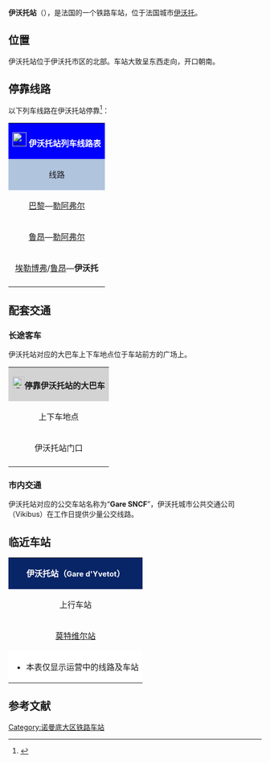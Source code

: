 {{Infobox station
| name          =[[File:Sncf-logo.svg|32x32px]]伊沃托站<br>Gare d'Yvetot
| type          = [[法国铁路|法国铁路]]
| image = File:Gareyvetotbv.jpg
|image_caption = 伊沃托站
| address       = {{FRA}}[[滨海塞纳省|滨海塞纳省]][[伊沃托|伊沃托]]
| latd          = 49
| latm          = 37
| lats          = 20
| latNS         = N
| longd         = 0
| longm         = 45
| longs         = 01
| longEW        = E
| operator = [[File:Sncf-logo.svg|32x32px]]
| coordinates_display = yes
| iso_region    = FR
| line          = 
* [[巴黎－圣拉扎尔铁路|巴黎－圣拉扎尔铁路]]
| platform      = 2
| tracks        = 2
| elevation = 145米
| opened        = 1847年3月22日
| rebuilt =
| status = 使用中
| closed        = 
| passengers= 约113.5万人次
| pass_year= 2015年
| station_type = 客运车站
| connections = 滨海塞纳省城际客运
| route_map =
| map_locator   = 
| note =
}}

'''伊沃托站'''（{{lang-fr|Gare d'Yvetot}}），是法国的一个铁路车站，位于法国城市[[伊沃托|伊沃托]]。

==位置==

伊沃托站位于伊沃托市区的北部。车站大致呈东西走向，开口朝南。

== 停靠线路 ==

{{动态列表|最后更新时间：2016年10月1日。本章节内容仅供参考，不排除因施工或罢工而引发的临时性变更。欢迎修正和补充}}

以下列车线路在伊沃托站停靠<ref>{{Cite web|url=http://www.sncf.com/fr/gare/horaires/yvetot|title=YVETOT|accessdate=2016-10-01|author=SNCF|date=|language=法语|publisher=SNCF|archive-date=2017-09-28|archive-url=https://web.archive.org/web/20170928180611/http://www.sncf.com/fr/gare/horaires/yvetot|dead-url=no}}</ref>：

{| class="wikitable" 
|colspan="5" style="background:#0000FF" align="center" |[[File:Sncf-logo.svg|28x28px]] <font color=#FFFFFF>'''伊沃托站列车线路表'''</font>
|-
!style="background:#B0C4DE"| 线路
!style="background:#B0C4DE"|车种
!style="background:#B0C4DE"|上一站
!style="background:#B0C4DE"|下一站
!style="background:#B0C4DE"|大致运行频率{{noteTag|name=noteA}}
|-
|[[巴黎圣拉扎尔站|巴黎]]—[[勒阿弗尔站|勒阿弗尔]]
| rowspan="1" align="center" |'''INTERCITÉS'''
|[[鲁昂右岸站|鲁昂]]
|[[布雷欧泰-博兹维尔站|布雷欧泰-博兹维尔]]
|每天7趟左右
|-
|[[鲁昂右岸站|鲁昂]]—[[勒阿弗尔站|勒阿弗尔]]
| rowspan="2" align="center"|[[File:Logo_TER.svg|37x37px]]
|[[鲁昂右岸站|鲁昂]]/[[莫特维尔站|莫特维尔]]
|[[弗卡尔-阿勒维马尔站|弗卡尔-阿勒维马尔]]/[[布雷欧泰-博兹维尔站|布雷欧泰-博兹维尔]]
|每天6趟左右
|-
|[[埃勒博弗站|埃勒博弗]]/[[鲁昂右岸站|鲁昂]]—'''伊沃托'''
|[[莫特维尔站|莫特维尔]]
|（终点）
|每天8趟左右
|-
|colspan="5" style="background:#FFFFFF"|{{noteFoot|1=
{{noteTag|name=noteA|1=在本栏中，往返1次为"1趟"；除特别标明外，其数据仅工作日有效，周末及节假日列车数量可能会减少}}
}}
|}

==配套交通==
===长途客车===

伊沃托站对应的大巴车上下车地点位于车站前方的广场上。

{| class="wikitable mw-collapsible mw-collapsed" 
|colspan="3" align="center" style="background:#D3D3D3" |[[File:BSicon_BUS.svg|24x24px]]'''停靠伊沃托站的大巴车'''
|-
!align="center" |上下车地点
!align="center" |运营单位
!align="center" |主要目的地{{noteTag|name=noteA}}
|-
| rowspan="2" align="center" |伊沃托站门口
|align="center" |{{link-fr|滨海塞纳省城际客运|Réseau interurbain de la Seine-Maritime}}<br>[https://web.archive.org/web/20161002190828/http://www.seinemaritime.fr/nos-actions/transport/se-deplacer-en-seine-maritime/nos-lignes.html]
|[[科地区福维尔|科地区福维尔]]、[[科地区科德贝克|科地区科德贝克]]、[[霏崗|霏崗]]{{noteTag|name=noteB}}
|-
|align="center" |[[SNCF|SNCF]]
|（''当某条铁路线施工或罢工时，SNCF可能会提供途径该线路沿途站点的大巴车''{{noteTag|name=noteB}}）
|-
|colspan="3" style="background:#FFFFFF"|{{noteFoot|1=
{{noteTag|name=noteA|1=本栏不包括可以联程中转前往的目的地}}
{{noteTag|name=noteB|1=部分城际客运线路仅周一至五开行}}
}}
|}

===市内交通===

伊沃托站对应的公交车站名称为“'''Gare SNCF'''”，伊沃托城市公共交通公司（Vikibus）在工作日提供少量公交线路。

==临近车站==

{|class="wikitable mw-collapsible" style="margin: 0 auto; width:42em;"
|colspan="3"  style="background:#082567" align="center"|<font color=#FFFFFF>'''伊沃托站（<span style="font-size:11pt;">Gare d'Yvetot</span>）'''</font>
|-
!上行车站
!线路
!下行车站
|-
|align="center" |[[莫特维尔站|莫特维尔站]]
|align="center" |'''[[巴黎－圣拉扎尔铁路|巴黎－圣拉扎尔铁路]]'''
|align="center" |[[弗卡尔-阿勒维马尔站|弗卡尔-阿勒维马尔站]]
|-
|colspan="3" style="background:#FFFFFF"|
*本表仅显示运营中的线路及车站
|}

== 参考文献 ==
{{Reflist}}

{{法国主要火车站列表}}

[[Category:诺曼底大区铁路车站|Category:诺曼底大区铁路车站]]